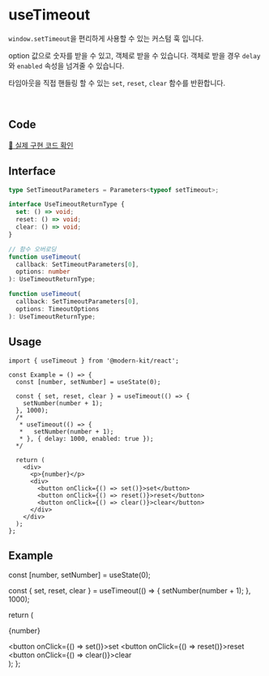 
# useTimeout

`window.setTimeout`을 편리하게 사용할 수 있는 커스텀 훅 입니다. 

option 값으로 숫자를 받을 수 있고, 객체로 받을 수 있습니다. 객체로 받을 경우 `delay`와 `enabled` 속성을 넘겨줄 수 있습니다.

타임아웃을 직접 핸들링 할 수 있는 `set`, `reset`, `clear` 함수를 반환합니다.

<br />

## Code
[🔗 실제 구현 코드 확인](https://github.com/modern-agile-team/modern-kit/blob/main/packages/react/src/hooks/useTimeout/index.ts)

## Interface
```ts title="typescript"
type SetTimeoutParameters = Parameters<typeof setTimeout>;
```
```ts title="typescript"
interface UseTimeoutReturnType {
  set: () => void;
  reset: () => void;
  clear: () => void;
}

// 함수 오버로딩
function useTimeout(
  callback: SetTimeoutParameters[0],
  options: number
): UseTimeoutReturnType;

function useTimeout(
  callback: SetTimeoutParameters[0],
  options: TimeoutOptions
): UseTimeoutReturnType;
```

## Usage
```tsx title="typescript"
import { useTimeout } from '@modern-kit/react';

const Example = () => {
  const [number, setNumber] = useState(0);

  const { set, reset, clear } = useTimeout(() => {
    setNumber(number + 1);
  }, 1000);
  /*
   * useTimeout(() => {
   *   setNumber(number + 1);
   * }, { delay: 1000, enabled: true });
  */

  return (
    <div>
      <p>{number}</p>
      <div>
        <button onClick={() => set()}>set</button>
        <button onClick={() => reset()}>reset</button>
        <button onClick={() => clear()}>clear</button>
      </div>
    </div>
  );
};
```

## Example

  const [number, setNumber] = useState(0);

  const { set, reset, clear } = useTimeout(() => {
    setNumber(number + 1);
  }, 1000);

  return (
    <div>
      <p>{number}</p>
      <div>
        <button onClick={() => set()}>set</button>
        <button onClick={() => reset()}>reset</button>
        <button onClick={() => clear()}>clear</button>
      </div>
    </div>
  );
};

<Example />